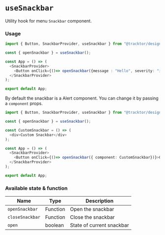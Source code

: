 
<Meta title="Hooks/useSnackbar"/>

# `useSnackbar`

Utility hook for menu `Snackbar` component.

###  Usage

```typescript jsx
import { Button, SnackbarProvider, useSnackbar } from "@tracktor/design-system";

const { openSnackbar } = useSnackbar();

const App = () => (
  <SnackbarProvider>
    <Button onClick={()=> openSnackbar({message : "Hello", severity: "info"})}>Open Snackbar</Button>
  </SnackbarProvider>
);

export default App;
```

By default the snackbar is a Alert component. You can change it by passing a `component` props.

```typescript jsx
import { Button, SnackbarProvider, useSnackbar } from "@tracktor/design-system";

const { openSnackbar } = useSnackbar();

const CustomSnackbar = () => (
  <div>Custom Snackbar</div>
);

const App = () => (
  <SnackbarProvider>
    <Button onClick={()=> openSnackbar({ component: CustomSnackbar})}>Open Snackbar</Button>
  </SnackbarProvider>
);

export default App;
```

### Available state & function

| Name            | Type     | Description               |
|-----------------|----------|---------------------------|
| `openSnackbar`  | Function | Open the snackbar         |
| `closeSnackbar` | Function | Close the snackbar        |
| `open`          | boolean  | State of current snackbar |
